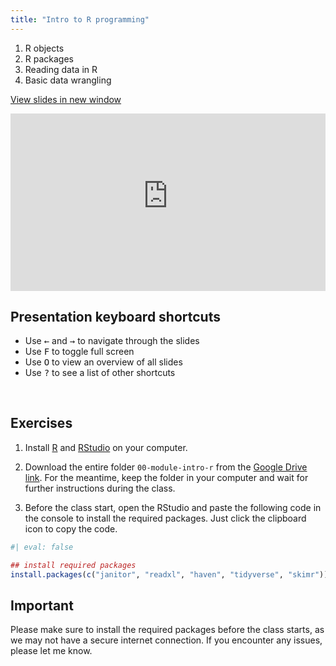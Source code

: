 ```yaml
---
title: "Intro to R programming"
---
```


1.  R objects
2.  R packages
3.  Reading data in R
4.  Basic data wrangling

<a href="https://agec211-stat-methods.github.io/agec211-lecture/module1-intro-r" target="_blank" class="btn-slides">View slides in new window</a>

::: {.box style="padding-bottom:56.25%; position:relative; display:block; width: 100%"}
<iframe width="100%" height="100%" src="https://agec211-stat-methods.github.io/agec211-lecture/module1-intro-r" frameborder="0" allowfullscreen style="position:absolute; top:0; left: 0">

</iframe>
:::

:::: callout-tip
## Presentation keyboard shortcuts

::: text-line-space
<ul>

<li>Use <kbd>←</kbd> and <kbd>→</kbd> to navigate through the slides</li>

<li>Use <kbd>F</kbd> to toggle full screen</li>

<li>Use <kbd>O</kbd> to view an overview of all slides</li>

<li>Use <kbd>?</kbd> to see a list of other shortcuts</li>

</ul>
:::
::::

<br>

## Exercises

1.  Install [R](https://cran.r-project.org/bin/windows/base/) and [RStudio](https://posit.co/download/rstudio-desktop/) on your computer.

2.  Download the entire folder `00-module-intro-r` from the [Google Drive link](https://drive.google.com/drive/folders/1Db2q9YPFU9Ik_a6ygmxgKHS3lpvtNxCu?usp=sharing). For the meantime, keep the folder in your computer and wait for further instructions during the class.

3.  Before the class start, open the RStudio and paste the following code in the console to install the required packages. Just click the clipboard icon to copy the code.

```r
#| eval: false

## install required packages
install.packages(c("janitor", "readxl", "haven", "tidyverse", "skimr"))
```

::: callout-warning
## Important

Please make sure to install the required packages before the class starts, as we may not have a secure internet connection. If you encounter any issues, please let me know.
:::
